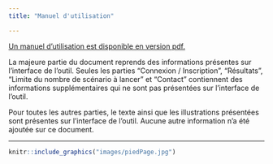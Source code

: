 ```yaml
---
title: "Manuel d'utilisation"

---
```


<a href="files/pdf/ManuelUtilisation3.pdf" target="blank">Un manuel d'utilisation est disponible en version pdf.</a>

La majeure partie du document reprends des informations présentes sur l’interface de l’outil. Seules les parties "Connexion / Inscription", "Résultats", "Limite du nombre de scénario à lancer" et "Contact" contiennent des informations supplémentaires qui ne sont pas présentées sur l’interface de l’outil.  

Pour toutes les autres parties, le texte ainsi que les illustrations présentées sont présentes sur l’interface de l’outil. Aucune autre information n’a été ajoutée sur ce document.


----------
```r
knitr::include_graphics("images/piedPage.jpg")
```
